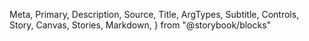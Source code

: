   Meta,
  Primary,
  Description,
  Source,
  Title,
  ArgTypes,
  Subtitle,
  Controls,
  Story,
  Canvas,
  Stories,
  Markdown,
} from "@storybook/blocks"

<Meta of={StepProgress} />

<Title />

<Description of={StepProgress} />

```tsx
import { StepProgress } from "@einride/ui"
```

## Basic

<Description of={StepProgress.Basic} />

<Canvas of={StepProgress.Basic} />

<Controls of={StepProgress.Basic} />

## Custom steps

<Description of={StepProgress.CustomSteps} />

<Canvas of={StepProgress.CustomSteps} />

<Controls of={StepProgress.CustomSteps} include={["completedSteps", "steps"]} />

## Custom color

<Description of={StepProgress.CustomColor} />

<Canvas of={StepProgress.CustomColor} />

<Controls of={StepProgress.CustomColor} include="color" />

## Accessibility

Adding a descriptive `aria-label` is required to convey what the gauge is displaynig.
